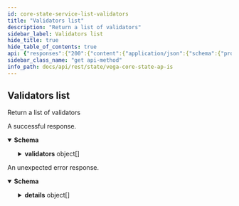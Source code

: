 ```yaml
---
id: core-state-service-list-validators
title: "Validators list"
description: "Return a list of validators"
sidebar_label: Validators list
hide_title: true
hide_table_of_contents: true
api: {"responses":{"200":{"content":{"application/json":{"schema":{"properties":{"validators":{"items":{"properties":{"added":{"title":"Flag indicating if the validator has been added to or removed from vega","type":"boolean"},"avatarUrl":{"title":"AvatarURL of the validator","type":"string"},"country":{"title":"Country code (ISO 3166-1 alpha-2) for the location of the node","type":"string"},"ethereumAddress":{"title":"Ethereum public key of validator node","type":"string"},"fromEpoch":{"format":"uint64","title":"The epoch from which the validator was added or removed","type":"string"},"infoUrl":{"title":"URL with more info on the node","type":"string"},"name":{"title":"Name of the validator","type":"string"},"nodeId":{"title":"Node id of the node","type":"string"},"submitterAddress":{"title":"Ethereum public key being used as the submitter to allow automatic signature generation","type":"string"},"tmPubKey":{"title":"Public key of Tendermint","type":"string"},"vegaPubKey":{"title":"Vega public key of validator node","type":"string"},"vegaPubKeyIndex":{"format":"int64","title":"Vega public key derivation index","type":"integer"}},"title":"A validator update event contains information about validator node","type":"object"},"type":"array"}},"type":"object"}}},"description":"A successful response."},"default":{"content":{"application/json":{"schema":{"properties":{"code":{"format":"int32","type":"integer"},"details":{"items":{"additionalProperties":{},"properties":{"@type":{"type":"string"}},"type":"object"},"type":"array"},"message":{"type":"string"}},"type":"object"}}},"description":"An unexpected error response."}},"tags":["CoreStateService"],"description":"Return a list of validators","operationId":"CoreStateService_ListValidators","method":"get","path":"/validators","servers":[{"url":"https://api.n07.testnet.vega.xyz","description":"n07 (data node)"},{"url":"https://api.n08.testnet.vega.xyz","description":"n08 (data node)"},{"url":"https://api.n09.testnet.vega.xyz","description":"n09 (data node)"},{"url":"https://api.n10.testnet.vega.xyz","description":"n10 (data node)"},{"url":"https://api.n12.testnet.vega.xyz","description":"n12 (data node)"}],"info":{"title":"Vega core state APIs","version":"0.58.0"},"postman":{"name":"Validators list","description":{"content":"Return a list of validators","type":"text/plain"},"url":{"path":["validators"],"host":["{{baseUrl}}"],"query":[],"variable":[]},"header":[{"key":"Accept","value":"application/json"}],"method":"GET"}}
sidebar_class_name: "get api-method"
info_path: docs/api/rest/state/vega-core-state-ap-is
---
```



## Validators list



Return a list of validators

<div><ApiTabs><TabItem label={"200"} value={"200"}><div>

A successful response.

</div><div><MimeTabs groupId={"mime-type"}><TabItem label={"application/json"} value={"application/json"}><SchemaTabs groupId={"schema-tabs"}><TabItem label={"Schema"} value={"Schema"}><details style={{}} data-collapsed={false} open={true}><summary style={{"textAlign":"left"}}><strong>Schema</strong></summary><div style={{"textAlign":"left","marginLeft":"1rem"}}></div><ul style={{"marginLeft":"1rem"}}><SchemaItem collapsible={true} className={"schemaItem"}><details style={{}}><summary style={{}}><strong>validators</strong><span style={{"opacity":"0.6"}}> object[]</span></summary><div style={{"marginLeft":"1rem"}}><SchemaItem collapsible={false} name={"added"} required={false} schemaDescription={undefined} schemaName={"Flag indicating if the validator has been added to or removed from vega"} qualifierMessage={undefined} defaultValue={undefined}></SchemaItem><SchemaItem collapsible={false} name={"avatarUrl"} required={false} schemaDescription={undefined} schemaName={"AvatarURL of the validator"} qualifierMessage={undefined} defaultValue={undefined}></SchemaItem><SchemaItem collapsible={false} name={"country"} required={false} schemaDescription={undefined} schemaName={"Country code (ISO 3166-1 alpha-2) for the location of the node"} qualifierMessage={undefined} defaultValue={undefined}></SchemaItem><SchemaItem collapsible={false} name={"ethereumAddress"} required={false} schemaDescription={undefined} schemaName={"Ethereum public key of validator node"} qualifierMessage={undefined} defaultValue={undefined}></SchemaItem><SchemaItem collapsible={false} name={"fromEpoch"} required={false} schemaDescription={undefined} schemaName={"uint64"} qualifierMessage={undefined} defaultValue={undefined}></SchemaItem><SchemaItem collapsible={false} name={"infoUrl"} required={false} schemaDescription={undefined} schemaName={"URL with more info on the node"} qualifierMessage={undefined} defaultValue={undefined}></SchemaItem><SchemaItem collapsible={false} name={"name"} required={false} schemaDescription={undefined} schemaName={"Name of the validator"} qualifierMessage={undefined} defaultValue={undefined}></SchemaItem><SchemaItem collapsible={false} name={"nodeId"} required={false} schemaDescription={undefined} schemaName={"Node id of the node"} qualifierMessage={undefined} defaultValue={undefined}></SchemaItem><SchemaItem collapsible={false} name={"submitterAddress"} required={false} schemaDescription={undefined} schemaName={"Ethereum public key being used as the submitter to allow automatic signature generation"} qualifierMessage={undefined} defaultValue={undefined}></SchemaItem><SchemaItem collapsible={false} name={"tmPubKey"} required={false} schemaDescription={undefined} schemaName={"Public key of Tendermint"} qualifierMessage={undefined} defaultValue={undefined}></SchemaItem><SchemaItem collapsible={false} name={"vegaPubKey"} required={false} schemaDescription={undefined} schemaName={"Vega public key of validator node"} qualifierMessage={undefined} defaultValue={undefined}></SchemaItem><SchemaItem collapsible={false} name={"vegaPubKeyIndex"} required={false} schemaDescription={undefined} schemaName={"int64"} qualifierMessage={undefined} defaultValue={undefined}></SchemaItem></div></details></SchemaItem></ul></details></TabItem><TabItem label={"Example (from schema)"} value={"Example (from schema)"}><ResponseSamples responseExample={"{\n  \"validators\": [\n    {\n      \"added\": true,\n      \"avatarUrl\": \"string\",\n      \"country\": \"string\",\n      \"ethereumAddress\": \"string\",\n      \"fromEpoch\": \"string\",\n      \"infoUrl\": \"string\",\n      \"name\": \"string\",\n      \"nodeId\": \"string\",\n      \"submitterAddress\": \"string\",\n      \"tmPubKey\": \"string\",\n      \"vegaPubKey\": \"string\",\n      \"vegaPubKeyIndex\": 0\n    }\n  ]\n}"} language={"json"}></ResponseSamples></TabItem></SchemaTabs></TabItem></MimeTabs></div></TabItem><TabItem label={"default"} value={"default"}><div>

An unexpected error response.

</div><div><MimeTabs groupId={"mime-type"}><TabItem label={"application/json"} value={"application/json"}><SchemaTabs groupId={"schema-tabs"}><TabItem label={"Schema"} value={"Schema"}><details style={{}} data-collapsed={false} open={true}><summary style={{"textAlign":"left"}}><strong>Schema</strong></summary><div style={{"textAlign":"left","marginLeft":"1rem"}}></div><ul style={{"marginLeft":"1rem"}}><SchemaItem collapsible={false} name={"code"} required={false} schemaDescription={undefined} schemaName={"int32"} qualifierMessage={undefined} defaultValue={undefined}></SchemaItem><SchemaItem collapsible={true} className={"schemaItem"}><details style={{}}><summary style={{}}><strong>details</strong><span style={{"opacity":"0.6"}}> object[]</span></summary><div style={{"marginLeft":"1rem"}}><SchemaItem collapsible={false} name={"@type"} required={false} schemaDescription={undefined} schemaName={"string"} qualifierMessage={undefined} defaultValue={undefined}></SchemaItem></div></details></SchemaItem><SchemaItem collapsible={false} name={"message"} required={false} schemaDescription={undefined} schemaName={"string"} qualifierMessage={undefined} defaultValue={undefined}></SchemaItem></ul></details></TabItem><TabItem label={"Example (from schema)"} value={"Example (from schema)"}><ResponseSamples responseExample={"{\n  \"code\": 0,\n  \"details\": [\n    {\n      \"@type\": \"string\"\n    }\n  ],\n  \"message\": \"string\"\n}"} language={"json"}></ResponseSamples></TabItem></SchemaTabs></TabItem></MimeTabs></div></TabItem></ApiTabs></div>
      